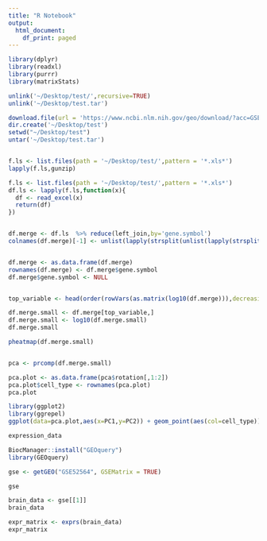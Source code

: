```yaml
---
title: "R Notebook"
output:
  html_document:
    df_print: paged
---
```






```r
library(dplyr)
library(readxl)
library(purrr)
library(matrixStats)

unlink('~/Desktop/test/',recursive=TRUE)
unlink('~/Desktop/test.tar')

download.file(url = 'https://www.ncbi.nlm.nih.gov/geo/download/?acc=GSE52564&format=file',destfile='~/Desktop/test.tar')
dir.create('~/Desktop/test')
setwd("~/Desktop/test")
untar('~/Desktop/test.tar')


f.ls <- list.files(path = '~/Desktop/test/',pattern = '*.xls*')
lapply(f.ls,gunzip)

f.ls <- list.files(path = '~/Desktop/test/',pattern = '*.xls*')
df.ls <- lapply(f.ls,function(x){
  df <- read_excel(x)
  return(df)
})


df.merge <- df.ls  %>% reduce(left_join,by='gene.symbol')
colnames(df.merge)[-1] <- unlist(lapply(strsplit(unlist(lapply(strsplit(f.ls,'_'),'[',2)),'\\.'),'[',1))


df.merge <- as.data.frame(df.merge)
rownames(df.merge) <- df.merge$gene.symbol
df.merge$gene.symbol <- NULL


top_variable <- head(order(rowVars(as.matrix(log10(df.merge))),decreasing=TRUE),n=200)

df.merge.small <- df.merge[top_variable,]
df.merge.small <- log10(df.merge.small)
df.merge.small

pheatmap(df.merge.small)



```

```r
pca <- prcomp(df.merge.small)

pca.plot <- as.data.frame(pca$rotation[,1:2])
pca.plot$cell_type <- rownames(pca.plot)
pca.plot

library(ggplot2)
library(ggrepel)
ggplot(data=pca.plot,aes(x=PC1,y=PC2)) + geom_point(aes(col=cell_type)) + geom_text_repel(aes(label=cell_type))

```

```r
expression_data
```



```r
BiocManager::install("GEOquery")
library(GEOquery)
```

```r
gse <- getGEO("GSE52564", GSEMatrix = TRUE)

gse
```

```r
brain_data <- gse[[1]]
brain_data

expr_matrix <- exprs(brain_data)
expr_matrix
```

